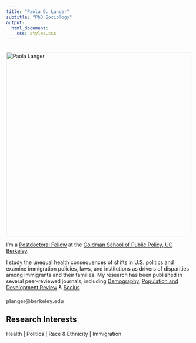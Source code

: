 ```yaml
---
title: "Paola D. Langer"
subtitle: "PhD Sociology"
output:
  html_document:
    css: styles.css
---
```


::: {style="float: left; margin-right: 20px;"}
<img src="images/Langer_headshot_2.png" alt="Paola Langer" width="500"/>
:::

<p>I'm a <a href="https://gspp.berkeley.edu/directories/staff-administration/paola-d-langer">Postdoctoral Fellow</a> at the <a href="https://gspp.berkeley.edu">Goldman School of Public Policy, UC Berkeley</a>.</p>

<p class="custom-text">
I study the unequal health consequences of shifts in U.S. politics and examine immigration policies, laws, and institutions as drivers of disparities among immigrants and their families. My research has been published in several peer-reviewed journals, including 
<a href="https://read.dukeupress.edu/demography/article/61/4/1211/390020/Adverse-Infant-Health-Outcomes-Increased-After-the">Demography</a>, <a href="https://onlinelibrary.wiley.com/doi/abs/10.1111/padr.12521">Population and Development Review</a> & <a href="https://journals.sagepub.com/doi/pdf/10.1177/23780231211058958">Socius</a>
</p>

<h2 style="font-size: 14px; color: #666;">planger@berkeley.edu</h2>

<h2 class="research-interests">Research Interests</h2>

Health | Politics | Race & Ethnicity | Immigration
